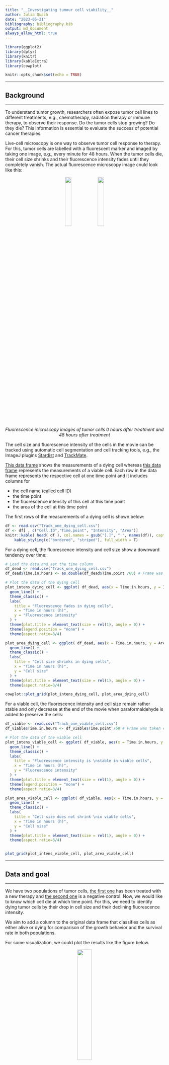 ```yaml
---
title: "__Investigating tumour cell viability__"
author: Julia Quach
date: "2023-05-21"
bibliography: bibliography.bib
output: md_document
always_allow_html: true
---
```


```r
library(ggplot2)
library(dplyr)
library(knitr)
library(kableExtra)
library(cowplot)

knitr::opts_chunk$set(echo = TRUE)
```

--------------------------------------------------------------------------------

## __Background__

--------------------------------------------------------------------------------

To understand tumor growth, researchers often expose tumor cell lines to different treatments, e.g., chemotherapy, radiation therapy or immune therapy, to observe their response. Do the tumor cells stop growing? Do they die? This information is essential to evaluate the success of potential cancer therapies.

Live-cell microscopy is one way to observe tumor cell response to therapy. For this, tumor cells are labelled with a fluorescent marker and imaged by taking one image, e.g., every minute for 48 hours. When the tumor cells die, their cell size shrinks and their fluorescence intensity fades until they completely vanish. The actual fluorescence microscopy image could look like this:

<center>

![](Tumor_Cells_Treated_0h.png){#id .class width=20% height=20%}     ![](Tumor_Cells_Treated_48h.png){#id .class width=20% height=20%}

*Fluorescence microscopy images of tumor cells 0 hours after treatment and 48 hours after treatment*

</center>

The cell size and fluorescence intensity of the cells in the movie can be tracked using automatic cell segmentation and cell tracking tools, e.g., the ImageJ plugins [Stardist](https://imagej.net/plugins/stardist) and [TrackMate](https://imagej.net/plugins/trackmate/).


[This data frame ](Track_one_dying_cell.csv) shows the measurements of a dying cell whereas [this data frame ](Track_one_viable_cell.csv) represents the measurements of a viable cell. Each row in the data frame represents the respective cell at one time point and it includes columns for

* the cell name (called cell ID)
* the time point
* the fluorescence intensity of this cell at this time point
* the area of the cell at this time point

The first rows of the measurements of a dying cell is shown below:

```r
df <- read.csv("Track_one_dying_cell.csv")
df <- df[ , c("Cell.ID","Time.point", "Intensity", "Area")]
knitr::kable( head( df ), col.names = gsub("[.]", " ", names(df)), caption = "Table: Tumor cell data from live-cell imaging") %>%
    kable_styling(c("bordered", "striped"), full_width = T)
```

For a dying cell, the fluorescence intensity and cell size show a downward tendency over time:

```r
# Load the data and set the time column
df_dead <- read.csv("Track_one_dying_cell.csv")
df_dead$Time.in.hours <- as.double(df_dead$Time.point /60) # Frame was taken every 60 s

# Plot the data of the dying cell
plot_intens_dying_cell <- ggplot( df_dead, aes(x = Time.in.hours, y = Intensity, color = "indianred1") ) +
  geom_line() +
  theme_classic() +
  labs(
    title = "Fluorescence fades in dying cells",
    x = "Time in hours (h)",
    y = "Fluorescence intensity"
  ) +
  theme(plot.title = element_text(size = rel(1), angle = 0)) +
  theme(legend.position = "none") + 
  theme(aspect.ratio=3/4)

plot_area_dying_cell <- ggplot( df_dead, aes(x = Time.in.hours, y = Area) ) +
  geom_line() +
  theme_classic() + 
  labs(
    title = "Cell size shrinks in dying cells",
    x = "Time in hours (h)",
    y = "Cell size"
  ) +
  theme(plot.title = element_text(size = rel(1), angle = 0)) + 
  theme(aspect.ratio=3/4)

cowplot::plot_grid(plot_intens_dying_cell, plot_area_dying_cell)
```

For a viable cell, the fluorescence intensity and cell size remain rather stable and only decrease at the end of the movie when paraformaldehyde is added to preserve the cells:

```r
df_viable <- read.csv("Track_one_viable_cell.csv")
df_viable$Time.in.hours <- df_viable$Time.point /60 # Frame was taken every 60 s

# Plot the data of the viable cell
plot_intens_viable_cell <- ggplot( df_viable, aes(x = Time.in.hours, y = Intensity, color =  "indianred1" ) ) +
  geom_line() +
  theme_classic() + 
  labs(
    title = "Fluorescence intensity is \nstable in viable cells",
    x = "Time in hours (h)",
    y = "Fluorescence intensity"  
  ) +
  theme(plot.title = element_text(size = rel(1), angle = 0)) +
  theme(legend.position = "none") +
  theme(aspect.ratio=3/4)

plot_area_viable_cell <- ggplot( df_viable, aes(x = Time.in.hours, y = Area) ) +
  geom_line() +
  theme_classic() + 
  labs(
    title = "Cell size does not shrink \nin viable cells",
    x = "Time in hours (h)",
    y = "Cell size"
  ) +
  theme(plot.title = element_text(size = rel(1), angle = 0)) +
  theme(aspect.ratio=3/4)


plot_grid(plot_intens_viable_cell, plot_area_viable_cell)

```
--------------------------------------------------------------------------------

## __Data and goal__

--------------------------------------------------------------------------------

We have two populations of tumor cells, [the first one](Tracks_Treated_Cells.csv) has been treated with a new therapy and [the second one](Tracks_Untreated_Cells.csv) is a negative control. Now, we would like to know which cell die at which time point. For this, we need to identify dying tumor cells by their drop in cell size and their declining fluorescence intensity. 

We aim to add a column to the original data frame that classifies cells as either alive or dying for comparison of the growth behavior and the survival rate in both populations.

For some visualization, we could plot the results like the figure below. 

<center>

![](Plot_Survival.JPG){#id .class width=30% height=30%}    

*Each color represents a different cell population. The grey colored cell lines are the negative controls. Source: @RN297 *

</center>

--------------------------------------------------------------------------------

## __Priorities (from high to low)__

--------------------------------------------------------------------------------

- Identify dying tumor cells in the data sets and estimate the point of death. One suggestion for the criteria would be:
  - Observe whether the cell size dropped by 40% or more compared to the inital cell size.
  - Observe whether the fluorescence intensity shows a linear downward trend.
- Count dying tumor cells and compute the relative number of cell deaths.
- Plot the cell survival for both cell populations in one plot. In our case, we opt for two colored lines representing the treated cell population and the untreated cell population.


--------------------------------------------------------------------------------

## __Additional notes__

--------------------------------------------------------------------------------

- It might happen that the measured cell size of dying cells increase again. This is because the fluorescent area of the cells is not restricted to the cell nucleus anymore after the cell died. Therefore, it is critical to identify a clear drop in cell size rather than only comparing the initial and end size.
- It is not sufficient to view the end of a cell track as point of death. This is because cells might move out of the frame and more importantly, cell segmentation and cell tracking is far from perfect. For this reason, cell tracks are often lost despite the cells still being there. 
- For the data set of untreated set, there is a initial drop of the fluorescence intensity for all cells. This is a technical artifact of the microscope. 
- For reference: In the data set of treated cells, the cell with the Cell.ID 0 stayed alive and the cell with the Cell.ID 70 died.

Let me know if you have any questions or remarks!

Best,

Julia

--------------------------------------------------------------------------------

## __References__

--------------------------------------------------------------------------------




